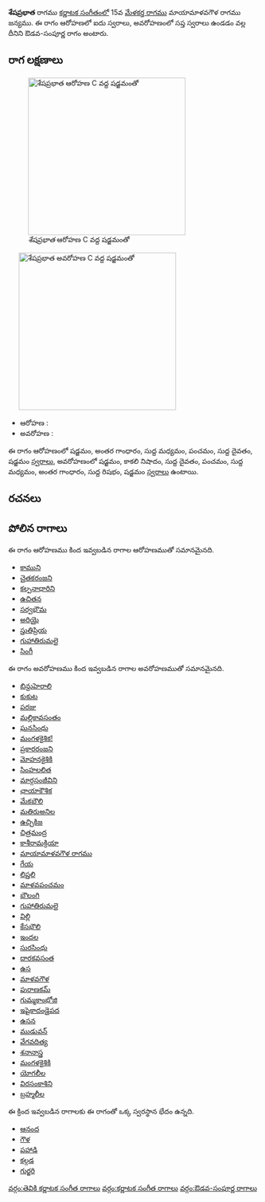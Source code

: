 {{Infobox ragam
	| name          	= శేషప్రభాత
	| synonym	    	= 
	| mela          	= 
	| chakra        	= 
	| janaka        	= 
	| type          	= ఔడవ-సంపూర్ణ
	| arohanam      	= {{svaraC|S|G3|M1|P|D1|S'}} 
	| avarohanam    	= {{svaraC|S'|N3|D1|P|M1|G3|R1|S}}
	| jeeva         	=
	| chhaya        	=
	| nyasa         	=
	| vishesha      	= 
	| equivalent  		= 
}}
{{కర్ణాటక సంగీత రాగాలు}}
'''శేషప్రభాత''' రాగము [[కర్ణాటక సంగీతం]]లో 15వ [[మేళకర్త రాగము]] మాయామాళవగౌళ రాగము జన్యము.  ఈ రాగం ఆరోహణలో ఐదు స్వరాలు, అవరోహణంలో సప్త స్వరాలు ఉండడం వల్ల దీనిని ఔడవ-సంపూర్ణ రాగం అంటారు.


==రాగ లక్షణాలు==
[[Image:shesaprabhata_ar_kb2wiki.png|thumb|right|316px|''శేషప్రభాత'' ఆరోహణ C వద్ద షడ్జమంతో]]
	[[Image:shesaprabhata_av_kb2wiki.png|thumb|right|316px|''శేషప్రభాత'' అవరోహణ C వద్ద షడ్జమంతో]]

* ఆరోహణ : {{svaraC|S|G3|M1|P|D1|S'}} 
* అవరోహణ : {{svaraC|S'|N3|D1|P|M1|G3|R1|S}}

ఈ రాగం ఆరోహణంలో షడ్జమం, అంతర గాంధారం, సుద్ద మధ్యమం, పంచమం, సుద్ద దైవతం, షడ్జమం [[స్వరాలు]], అవరోహణంలో షడ్జమం, కాకలి  నిషాదం, సుద్ద దైవతం, పంచమం, సుద్ద మధ్యమం, అంతర గాంధారం, సుద్ద  రిషభం, షడ్జమం [[స్వరాలు]] ఉంటాయి.

==రచనలు==



==పోలిన రాగాలు==
ఈ రాగం ఆరోహణము కింద ఇవ్వబడిన రాగాల ఆరోహణముతో సమానమైనది.
* [[కాముని]]
* [[చైతకరంజని]]
* [[కల్పనాధారిని]]
* [[ఉచితన]]
* [[సర్వభౌమ]]
* [[అరియై]]
* [[స్తుతిప్రియ]]
* [[గుహాతిరుమలై]]
* [[సింగీ]]

ఈ రాగం అవరోహణము కింద ఇవ్వబడిన రాగాల అవరోహణముతో సమానమైనది.
* [[బిన్దుహెరాలి]]
* [[కుకుట]]
* [[పరజు]]
* [[మల్లికావసంతం]]
* [[ఘనసింధు]]
* [[మంగళకైశిక!]]
* [[ప్రకారరంజని]]
* [[మోహనకైశికి]]
* [[సింహలలిత]]
* [[మార్గసంజీవిని]]
* [[ఛాయాకౌశిక]]
* [[మేకబౌలి]]
* [[మతిరుఅనిల]]
* [[ఉచ్చికిజ]]
* [[చిత్రమంద్ర]]
* [[కాశీరామక్రియా]]
* [[మాయామాళవగౌళ రాగము]]
* [[గేయ]]
* [[లిప్తలి]]
* [[మాళవపంచమం]]
* [[బౌలంగి]]
* [[గుహాతిరుమలై]]
* [[విల్లి]]
* [[కేసభౌలి]]
* [[ఇందల]]
* [[ సురసింధు]]
* [[దారకవసంత]]
* [[ఉస]]
* [[ మాళవగౌళ]]
* [[పురాణకమ్]]
* [[గుమ్మకాంభోజి]]
* [[ ఇషైకాదండైపద]]
* [[ ఉసన]]
* [[ముడువన్]]
* [[వేగవదిత్య]]
* [[ శనానాస్త్ర]]
* [[మంగళకైశికి]]
* [[యోగలీల]]
* [[విరసంకాశిని]]
* [[బ్రహ్మలీల]]

ఈ క్రింద ఇవ్వబడిన రాగాలకు ఈ రాగంతో ఒక్క స్వరస్థాన భేదం ఉన్నది.
* [[ఆనంద]]
* [[గౌళ]]
* [[పహాడి]]
* [[కల్గడ]]
* [[గుర్జరి]]



[[వర్గం:తెవికి కర్ణాటక సంగీత రాగాలు]]
[[వర్గం:కర్ణాటక సంగీత రాగాలు]]
[[వర్గం:ఔడవ-సంపూర్ణ రాగాలు]]